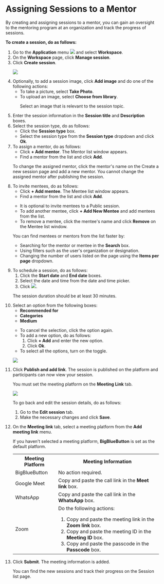 
# Assigning Sessions to a Mentor

By creating and assigning sessions to a mentor, you can gain an oversight to the mentoring program at an organization and track the progress of sessions.

**To create a session, do as follows:**

<ol>
<li>Go to the <b>Application</b> menu <img src={BurgerMenu}/> and select <b>Workspace</b>.</li>
<li>On the <b>Workspace</b> page, click <b>Manage session</b>.</li>
<li>Click <b>Create session</b>.
<p>
    <img src={PortalSessionDetails} />
</p>
</li>
<li>Optionally, to add a session image, click <b>Add image</b> and do one of the following actions:
    <ul>
    <li>To take a picture, select <b>Take Photo</b>.</li>
    <li>To upload an image, select <b>Choose from library</b>.
        <p>  
        <Admonition type="tip">
        <p>Select an image that is relevant to the session topic.</p>
        </Admonition>
        </p>
    </li>
    </ul>
</li>
<li>Enter the session information in the <b>Session title</b> and <b>Description</b> boxes.</li>
<li>Select the session type, do as follows:
    <ul>
    <li>Click the <b>Session type</b> box.</li>
    <li>Select the session type from the <b>Session type</b> dropdown and click <b>Ok</b>.</li>
    </ul>
</li>
<li>To assign a mentor, do as follows:
    <ul>
    <li>Click <b>+ Add mentor</b>. The Mentor list window appears.</li>
    <li>Find a mentor from the list and click <b>Add</b>.</li>
    </ul>
    <p>  
        <Admonition type="note">
        <p>To change the assigned mentor, click the mentor's name on the Create a new session page and add a new mentor. You cannot change the assigned mentor after publishing the session.</p>
        </Admonition>
    </p>
</li>
<li>To invite mentees, do as follows:
    <ul>
    <li>Click <b>+ Add mentee</b>. The Mentee list window appears.</li>
    <li>Find a mentor from the list and click <b>Add</b>.</li>
    </ul>
    <p>  
        <Admonition type="tip">
        <ul>
        <li>It is optional to invite mentees to a Public session.</li>
        <li>To add another mentee, click <b>+ Add New Mentee</b> and add mentees from the list.</li>
        <li>To remove a mentee, click the mentee's name and click <b>Remove</b> on the Mentee list window.</li>
        </ul>
        </Admonition>
    </p>
</li>
<p>  
    <Admonition type="tip">
    <p>You can find mentees or mentors from the list faster by:</p>
    <ul>
    <li>Searching for the mentor or mentee in the <b>Search</b> box.</li>
    <li>Using filters such as the user's organization or designation.</li>
    <li>Changing the number of users listed on the page using the <b>Items per page</b> dropdown.</li>
    </ul>
    </Admonition>
</p>
<li>To schedule a session, do as follows:
    <ol>
    <li>Click the <b>Start date</b> and <b>End date</b> boxes.</li>
    <li>Select the date and time from the date and time picker.</li>
    <li>Click <img src={SelectDateAndTime} />.</li>
    </ol>
<p>  
    <Admonition type="note">
    <p>The session duration should be at least 30 minutes.</p>
    </Admonition>
</p>
</li>
<li>Select an option from the following boxes:
    <ul>
    <li><b>Recommended for</b></li>
    <li><b>Categories</b></li>
    <li><b>Medium</b></li>
    </ul>
<p>
    <Admonition type="tip">
    <ul>
    <li>To cancel the selection, click the option again.</li>
    <li>To add a new option, do as follows:
        <ol>
        <li>Click <b>+ Add</b> and enter the new option.</li>
        <li>Click <b>Ok</b>.</li>
        </ol>
    </li>
    <li>To select all the options, turn on the toggle.</li>
    </ul>
    </Admonition>
</p>
<p>
    <img src={PortalSessionDetailsOptions} />  
</p> 
</li>
<li>Click <b>Publish and add link</b>. The session is published on the platform and participants can now view your session.
<p>
    <Admonition type="note">
    <p>You must set the meeting platform on the <b>Meeting Link</b> tab.</p>
    </Admonition>
</p>
<p>
    <img src={PortalAddMeetingLink} />  
</p>
<p>
    <Admonition type="tip">
    <p>To go back and edit the session details, do as follows:</p>
    <ol>
    <li>Go to the <b>Edit session</b> tab.</li>
    <li>Make the necessary changes and click <b>Save</b>.</li>
    </ol>
    </Admonition>
</p>
</li>
<li>On the <b>Meeting link</b> tab, select a meeting platform from the <b>Add meeting link</b> menu.
    <p>
        <Admonition type="note">
        <p>If you haven't selected a meeting platform, <b>BigBlueButton</b> is set as the default platform.</p>
        </Admonition>
    </p>
<table>
  <tr>
    <th>Meeting Platform</th>
    <th>Meeting Information</th>
  </tr>
  <tr>
    <td>BigBlueButton</td>
    <td>No action required.</td>
  </tr>
  <tr>
    <td>Google Meet</td>
    <td>Copy and paste the call link in the <b>Meet link</b> box.</td>
  </tr>
  <tr>
    <td>WhatsApp</td>
    <td>Copy and paste the call link in the <b>WhatsApp</b> box.</td>
  </tr>
  <tr>
    <td>Zoom</td>
    <td>
    Do the following actions: 
    <ol>
        <li>Copy and paste the meeting link in the <b>Zoom link</b> box.</li>
        <li>Copy and paste the meeting ID in the <b>Meeting ID</b> box.</li>
        <li>Copy and paste the passcode in the <b>Passcode</b> box.</li>
    </ol>
    </td>
  </tr>
</table>
</li>
<li>Click <b>Submit</b>. The meeting information is added.
<p>
    <Admonition type="tip">
    <p>You can find the new sessions and track their progress on the Session list page.</p>
    </Admonition>
</p>
</li>
</ol>




